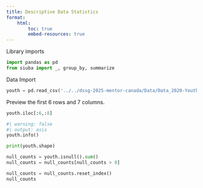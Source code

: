 ```yaml
---
title: Descriptive Data Statistics
format: 
    html:
        toc: true
        embed-resources: true
---
```

Library imports
```python
import pandas as pd 
from siuba import _, group_by, summarize
```
Data Import
```python
youth = pd.read_csv('../../dssg-2025-mentor-canada/Data/Data_2020-Youth-Survey.csv')
```

Preview the first 6 rows and 7 columns.
```python
youth.iloc[:6,:8]
```

```python
#| warning: false
#| output: asis
youth.info()
```

```python
print(youth.shape)

null_counts = youth.isnull().sum()
null_counts = null_counts[null_counts > 0]
```
```python
null_counts = null_counts.reset_index()
null_counts
```
